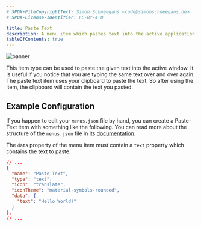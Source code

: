 ```yaml
---
# SPDX-FileCopyrightText: Simon Schneegans <code@simonschneegans.de>
# SPDX-License-Identifier: CC-BY-4.0

title: Paste Text
description: A menu item which pastes text into the active application.
tableOfContents: true
---
```



![banner](../../assets/banner10.png)

<Intro>
This item type can be used to paste the given text into the active window.
It is useful if you notice that you are typing the same text over and over again.
</Intro>

<Aside type="note">
  The paste text item uses your clipboard to paste the text.
  So after using the item, the clipboard will contain the text you pasted.
</Aside>

## <Icon name="solar:settings-bold-duotone" class="inline-icon" /> Example Configuration

If you happen to edit your `menus.json` file by hand, you can create a Paste-Text item with something like the following.
You can read more about the structure of the `menus.json` file in its [documentation](/config-files).

The `data` property of the menu item must contain a `text` property which contains the text to paste.

```json title="menus.json"
// ...
{
  "name": "Paste Text",
  "type": "text",
  "icon": "translate",
  "iconTheme": "material-symbols-rounded",
  "data": {
    "text": "Hello World!"
  }
},
// ...
```